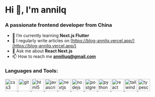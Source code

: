 # Hi 👋, I'm annilq
### A passionate frontend developer from China
- 🌱 I’m currently learning **Next.js Flutter**
- 📝 I regularly write articles on [https://blog-annilq.vercel.app/](https://blog-annilq.vercel.app/)
- 💬 Ask me about **React Next.js**
- 📫 How to reach me **anniliuq@gmail.com**

### Languages and Tools:
<p className="flex flex-wrap justify-between gap-1">
    <a href="https://www.w3schools.com/css/" target="_blank" rel="noreferrer"> <img src="https://raw.githubusercontent.com/devicons/devicon/master/icons/css3/css3-original-wordmark.svg" alt="css3" width="40" height="40" /> </a>
    <a href="https://git-scm.com/" target="_blank" rel="noreferrer"> <img src="https://www.vectorlogo.zone/logos/git-scm/git-scm-icon.svg" alt="git" width="40" height="40" /> </a>
    <a href="https://www.w3.org/html/" target="_blank" rel="noreferrer"> <img src="https://raw.githubusercontent.com/devicons/devicon/master/icons/html5/html5-original-wordmark.svg" alt="html5" width="40" height="40" /> </a>
    <a href="https://developer.mozilla.org/en-US/docs/Web/JavaScript" target="_blank" rel="noreferrer"> <img src="https://raw.githubusercontent.com/devicons/devicon/master/icons/javascript/javascript-original.svg" alt="javascript" width="40" height="40" /> </a>
    <a href="https://nextjs.org/" target="_blank" rel="noreferrer"> <img src="https://cdn.worldvectorlogo.com/logos/nextjs-2.svg" alt="nextjs" width="40" height="40" /> </a>
    <a href="https://nodejs.org" target="_blank" rel="noreferrer"> <img src="https://raw.githubusercontent.com/devicons/devicon/master/icons/nodejs/nodejs-original-wordmark.svg" alt="nodejs" width="40" height="40" /> </a>
    <a href="https://www.postgresql.org" target="_blank" rel="noreferrer"> <img src="https://raw.githubusercontent.com/devicons/devicon/master/icons/postgresql/postgresql-original-wordmark.svg" alt="postgresql" width="40" height="40" /> </a>
    <a href="https://www.python.org" target="_blank" rel="noreferrer"> <img src="https://raw.githubusercontent.com/devicons/devicon/master/icons/python/python-original.svg" alt="python" width="40" height="40" /> </a>
    <a href="https://reactjs.org/" target="_blank" rel="noreferrer"> <img src="https://raw.githubusercontent.com/devicons/devicon/master/icons/react/react-original-wordmark.svg" alt="react" width="40" height="40" /> </a>
    <a href="https://tailwindcss.com/" target="_blank" rel="noreferrer"> <img src="https://www.vectorlogo.zone/logos/tailwindcss/tailwindcss-icon.svg" alt="tailwind" width="40" height="40" /> </a>
    <a href="https://www.typescriptlang.org/" target="_blank" rel="noreferrer"> <img src="https://raw.githubusercontent.com/devicons/devicon/master/icons/typescript/typescript-original.svg" alt="typescript" width="40" height="40" /> </a>
</p>